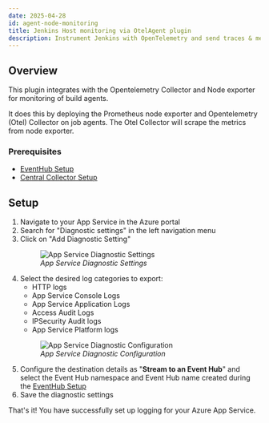 ```yaml
---
date: 2025-04-28
id: agent-node-monitoring
title: Jenkins Host monitoring via OtelAgent plugin
description: Instrument Jenkins with OpenTelemetry and send traces & metrics to SigNoz
---
```


## Overview
This plugin integrates with the Opentelemetry Collector and Node exporter for monitoring of build agents.

It does this by deploying the Prometheus node exporter and Opentelemetry (Otel) Collector on job agents. The Otel Collector will scrape the metrics from node exporter. 

### Prerequisites

- [EventHub Setup](../../bootstrapping/data-ingestion)
- [Central Collector Setup](../../bootstrapping/collector-setup)

<Tabs entityName="plans">
<TabItem value="signoz-cloud" label="SigNoz Cloud" default>

## Setup

1. Navigate to your App Service in the Azure portal
2. Search for "Diagnostic settings" in the left navigation menu
3. Click on "Add Diagnostic Setting"
    <figure data-zoomable align="left">
    <img
        src="/img/docs/azure-monitoring/app-svc-diag-settings.webp"
        alt="App Service Diagnostic Settings"
    />
    <figcaption>
    <i>
    App Service Diagnostic Settings
    </i>
    </figcaption>
    </figure>
4. Select the desired log categories to export:
    - HTTP logs
    - App Service Console Logs
    - App Service Application Logs
    - Access Audit Logs
    - IPSecurity Audit logs
    - App Service Platform logs
    <figure data-zoomable align="left">
    <img
        src="/img/docs/azure-monitoring/app-svc-diag-configuration.webp"
        alt="App Service Diagnostic Configuration"
    />
    <figcaption>
    <i>
    App Service Diagnostic Configuration
    </i>
    </figcaption>
    </figure>
5. Configure the destination details as "**Stream to an Event Hub**" and select the Event Hub namespace and Event Hub name created during the [EventHub Setup](../../bootstrapping/data-ingestion)
6. Save the diagnostic settings

That's it! You have successfully set up logging for your Azure App Service. 

</TabItem>
</Tabs>

